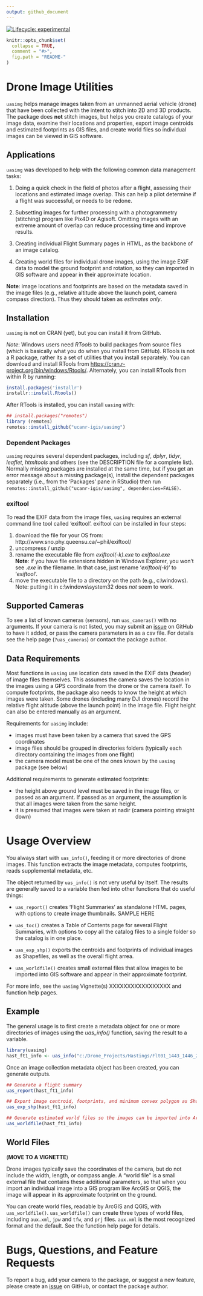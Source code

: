 ```yaml
---
output: github_document
---
```


<!-- README.md is generated from README.Rmd. Please edit that file -->

<!-- badges: start -->
[![Lifecycle: experimental](https://img.shields.io/badge/lifecycle-experimental-orange.svg)](https://www.tidyverse.org/lifecycle/#experimental)
<!-- badges: end -->

```r
knitr::opts_chunk$set(
  collapse = TRUE,
  comment = "#>",
  fig.path = "README-"
)
```

# Drone Image Utilities

`uasimg` helps manage images taken from an unmanned aerial vehicle (drone) that have been collected with the intent to stitch into 2D amd 3D products. The package does **not** stitch images, but helps you create catalogs of your image data, examine their locations and properties, export image centroids and estimated footprints as GIS files, and create world files so individual images can be viewed in GIS software.

## Applications

`uasimg` was developed to help with the following common data management tasks:

1. Doing a quick check in the field of photos after a flight, assessing their locations and estimated image overlap. This can help a pilot determine if a flight was successful, or needs to be redone.

1. Subsetting images for further processing with a photogrammetry (stitching) program like Pix4D or Agisoft. Omitting images with an extreme amount of overlap can reduce processing time and improve results.

1. Creating individual Flight Summary pages in HTML, as the backbone of an image catalog.

1. Creating world files for individual drone images, using the image EXIF data to model the ground footprint and rotation, so they can imported in GIS software and appear in their approximate location.

**Note**: image locations and footprints are based on the metadata saved in the image files (e.g., relative altitude above the launch point, camera compass direction). Thus they should taken as *estimates only*.


## Installation

`uasimg` is not on CRAN (yet), but you can install it from GitHub.

*Note*: Windows users need *RTools* to build packages from source files (which is basically what you do when you install from GitHub). RTools is not a R package, rather its a set of utilities that you install separately. You can download and install RTools from <https://cran.r-project.org/bin/windows/Rtools/>. Alternately, you can install RTools from within R by running:

```r
install.packages('installr')
installr::install.Rtools()
```

After RTools is installed, you can install `uasimg` with:

```r
## install.packages("remotes") 
library (remotes)
remotes::install_github("ucanr-igis/uasimg")
```

### Dependent Packages

`uasimg` requires several dependent packages, including *sf*, *dplyr*, *tidyr*, *leaflet*, *htmltools* and others (see the DESCRIPTION file for a complete list). Normally missing packages are installed at the same time, but if you get an error message about a missing package(s), install the dependent packages separately (i.e., from the 'Packages' pane in RStudio) then run `remotes::install_github("ucanr-igis/uasimg", dependencies=FALSE)`. 

### exiftool

To read the EXIF data from the image files, `uasimg` requires an external command line tool called 'exiftool'. exiftool can be installed in four steps:

 1. download the file for your OS from: http://www.sno.phy.queensu.ca/~phil/exiftool/
 1. uncompress / unzip
 1. rename the executable file from *exiftool(-k).exe* to *exiftool.exe*  
     **Note**: if you have file extensions hidden in Windows Explorer, you won't see *.exe* in the filename. In that case, just rename '*exiftool(-k)*' to '*exiftool*'.
 1. move the executable file to a directory on the path (e.g., c:\\windows). Note: putting it in c:\\windows\\system32 does *not* seem to work.

## Supported Cameras

To see a list of known cameras (sensors), run ```uas_cameras()``` with no arguments. If your camera is not listed, you may submit an [issue](https://github.com/ucanr-igis/uasimg/issues) on GitHub to have it added, or pass the camera parameters in as a csv file. For details see the help page (```?uas_cameras```) or contact the package author.

## Data Requirements

Most functions in `uasimg` use location data saved in the EXIF data (header) of image files themselves. This assumes the camera saves the location in the images using a GPS coordinate from the drone or the camera itself. To compute  footprints, the package also needs to know the height at which images were taken. Some drones (including many DJI drones) record the relative flight altitude (above the launch point) in the image file. Flight height can also be entered manually as an argument.

Requirements for `uasimg` include:

 - images must have been taken by a camera that saved the GPS coordinates  
 - image files should be grouped in directories folders (typically each directory containing the images from one flight)
 - the camera model must be one of the ones known by the `uasimg` package (see below)  

Additional requirements to generate estimated footprints:

 - the height above ground level must be saved in the image files, or passed as an argument. If passed as an argument, the assumption is that all images were taken from the same height.  
 - it is presumed that images were taken at nadir (camera pointing straight down)

# Usage Overview

You always start with `uas_info()`, feeding it or more directories of drone images. This function  extracts the image metadata, computes footprints, reads supplemental metadata, etc. 

The object returned by `uas_info()` is not very useful by itself. The results are generally saved to a variable then fed into other functions that do useful things:

- `uas_report()` creates 'Flight Summaries' as standalone HTML pages, with options to create image thumbnails. SAMPLE HERE

- `uas_toc()` creates a Table of Contents page for several Flight Summaries, with options to copy all the catalog files to a single folder so the catalog is in one place.

- `uas_exp_shp()` exports the centroids and footprints of individual images as Shapefiles, as well as the overall flight arrea.

- `uas_worldfile()` creates small external files that allow images to be imported into GIS software and appear in their approximate footprint.


For more info, see the `uasimg` Vignette(s) XXXXXXXXXXXXXXXXX and function help pages.

## Example

The general usage is to first create a metadata object for one or more directories of images using the *uas_info()* function, saving the result to a variable. 

```r
library(uasimg)
hast_ft1_info <- uas_info("c:/Drone_Projects/Hastings/Flt01_1443_1446_250ft")
```

Once an image collection metadata object has been created, you can generate outputs.

```r
## Generate a flight summary
uas_report(hast_ft1_info)

## Export image centroid, footprints, and minimum convex polygon as Shapefiles
uas_exp_shp(hast_ft1_info)

## Generate estimated world files so the images can be imported into ArcGIS or QGIS
uas_worldfile(hast_ft1_info)
```

## World Files

(**MOVE TO A VIGNETTE**)

Drone images typically save the coordinates of the camera, but do not include the width, length, or compass angle. A "world file" is a small external file that contains these additional parameters, so that when you import an individual image into a GIS program like ArcGIS or QGIS, the image will appear in its approximate footprint on the ground. 

You can create world files, readable by ArcGIS and QGIS, with `uas_worldfile()`. `uas_worldfile()` can create three types of world files, including `aux.xml`, `jpw` and `tfw`, and `prj` files. `aux.xml` is the most recognized format and the default. See the function help page for details.

# Bugs, Questions, and Feature Requests

To report a bug, add your camera to the package, or suggest a new feature, please create an [issue](https://github.com/ucanr-igis/uasimg/issues) on GitHub, or contact the package author.

